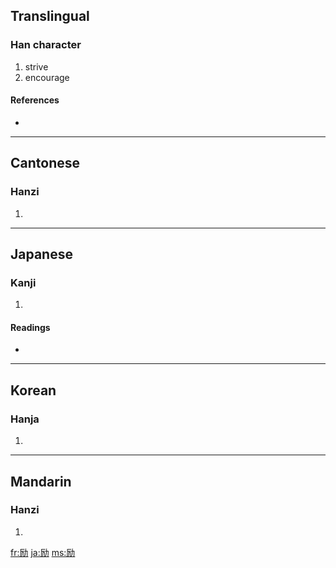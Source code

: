 {{see|勵}}
==Translingual==

===Han character===
{{Han char|rn=19|rad=力|as=05|sn=7|four=|canj=一尸大尸 (MSKS)}}

# strive
# encourage

====References====
* {{Han ref|kx=0147.071|dkj=02326|dj=0331.120|hdz=10368.040|uh=52B1|ud=21169}}

----

==Cantonese==

===Hanzi===
{{yue-hanzi|jyut=|y=lai6}}

# {{defn|Cantonese}}

----

==Japanese==

===Kanji===
{{ja-kanji|grade=c|rs=力05}}

# {{defn|Japanese}}

====Readings====
* {{ja-readings|on=[[れい]] (rei)|kun=[[はげむ]] (hagemu), [[はげます]] (hagemasu)}}

----

==Korean==

===Hanja===
{{ko-hanja|hangeul=려|rv=ryeo|mr=ryŏ}}

# {{defn|Korean}}

----

==Mandarin==

===Hanzi===
{{cmn-hanzi|tra=勵|pin=[[lì]] ([[li4]])|wg=li<sup>4</sup>}}

# {{defn|Mandarin}}

[[fr:励]]
[[ja:励]]
[[ms:励]]